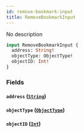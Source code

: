 ```yaml
---
id: remove-bookmark-input
title: RemoveBookmarkInput
---
```



No description

```graphql
input RemoveBookmarkInput {
  address: String!
  objectType: ObjectType!
  objectID: Int!
}
```


### Fields

#### `address` ([`String`](../../references/scalars/string))




#### `objectType` ([`ObjectType`](../../references/enums/object-type))




#### `objectID` ([`Int`](../../references/scalars/int))






